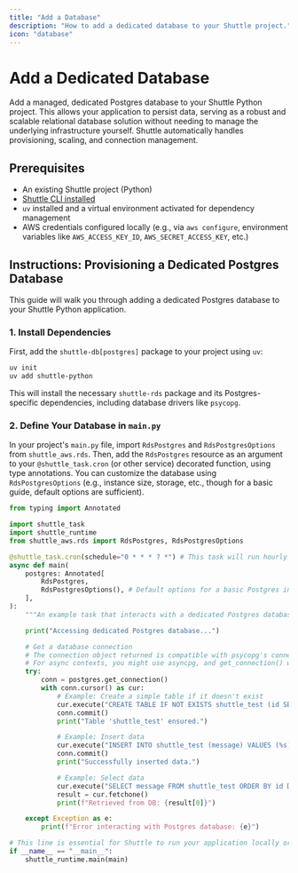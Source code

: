 ```yaml
---
title: "Add a Database"
description: "How to add a dedicated database to your Shuttle project."
icon: "database"
---
```


# Add a Dedicated Database

Add a managed, dedicated Postgres database to your Shuttle Python project. This allows your application to persist data, serving as a robust and scalable relational database solution without needing to manage the underlying infrastructure yourself. Shuttle automatically handles provisioning, scaling, and connection management.

## Prerequisites

- An existing Shuttle project (Python)
- [Shuttle CLI installed](/getting-started/installation)
- `uv` installed and a virtual environment activated for dependency management
- AWS credentials configured locally (e.g., via `aws configure`, environment variables like `AWS_ACCESS_KEY_ID`, `AWS_SECRET_ACCESS_KEY`, etc.)

## Instructions: Provisioning a Dedicated Postgres Database

This guide will walk you through adding a dedicated Postgres database to your Shuttle Python application.

### 1. Install Dependencies

First, add the `shuttle-db[postgres]` package to your project using `uv`:

```bash
uv init
uv add shuttle-python
```

This will install the necessary `shuttle-rds` package and its Postgres-specific dependencies, including database drivers like `psycopg`.

### 2. Define Your Database in `main.py`

In your project's `main.py` file, import `RdsPostgres` and `RdsPostgresOptions` from `shuttle_aws.rds`. Then, add the `RdsPostgres` resource as an argument to your `@shuttle_task.cron` (or other service) decorated function, using type annotations. You can customize the database using `RdsPostgresOptions` (e.g., instance size, storage, etc., though for a basic guide, default options are sufficient).

```python
from typing import Annotated

import shuttle_task
import shuttle_runtime
from shuttle_aws.rds import RdsPostgres, RdsPostgresOptions

@shuttle_task.cron(schedule="0 * * * ? *") # This task will run hourly
async def main(
    postgres: Annotated[
        RdsPostgres,
        RdsPostgresOptions(), # Default options for a basic Postgres instance
    ],
):
    """An example task that interacts with a dedicated Postgres database."""

    print("Accessing dedicated Postgres database...")

    # Get a database connection
    # The connection object returned is compatible with psycopg's connection interface
    # For async contexts, you might use asyncpg, and get_connection() would return an asyncpg connection.
    try:
        conn = postgres.get_connection()
        with conn.cursor() as cur:
            # Example: Create a simple table if it doesn't exist
            cur.execute("CREATE TABLE IF NOT EXISTS shuttle_test (id SERIAL PRIMARY KEY, message VARCHAR(255));")
            conn.commit()
            print("Table 'shuttle_test' ensured.")

            # Example: Insert data
            cur.execute("INSERT INTO shuttle_test (message) VALUES (%s);", ("Hello from Shuttle Postgres!",))
            conn.commit()
            print("Successfully inserted data.")

            # Example: Select data
            cur.execute("SELECT message FROM shuttle_test ORDER BY id DESC LIMIT 1;")
            result = cur.fetchone()
            print(f"Retrieved from DB: {result[0]}")

    except Exception as e:
        print(f"Error interacting with Postgres database: {e}")

# This line is essential for Shuttle to run your application locally or deploy
if __name__ == "__main__":
    shuttle_runtime.main(main)
